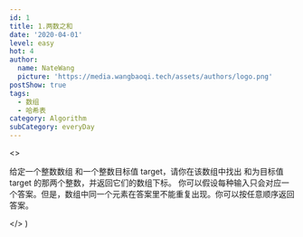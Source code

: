 ```yaml
---
id: 1
title: 1.两数之和
date: '2020-04-01'
level: easy
hot: 4
author:
  name: NateWang
  picture: 'https://media.wangbaoqi.tech/assets/authors/logo.png'
postShow: true
tags:
  - 数组
  - 哈希表
category: Algorithm
subCategory: everyDay
---
```



  <>
    <p className='leading-8'>
      给定一个整数数组 和一个整数目标值 target，请你在该数组中找出 和为目标值 target 的那两个整数，并返回它们的数组下标。 你可以假设每种输入只会对应一个答案。但是，数组中同一个元素在答案里不能重复出现。你可以按任意顺序返回答案。
    </p>
  </>
)

<SideNote type='info' title='test sideNote' children={twoBox}/>



